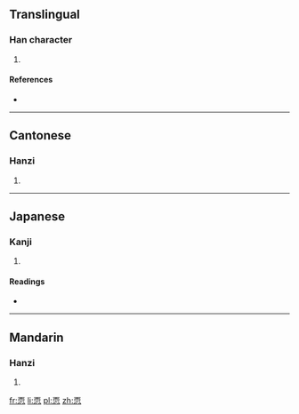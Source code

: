 ==Translingual==

===Han character===
{{Han char|rn=61|rad=心|as=06|sn=10|four=1033<sub>2</sub>|canj=一月心 (MBP)}}

# {{defn|Han|sort=心06}}

====References====
* {{Han ref|kx=0385.080|dkj=10587|dj=0716.030|hdz=42290.090|uh=6067|ud=24679|bh=D17E|bd=53630}}

----

==Cantonese==

===Hanzi===
{{yue-hanzi|jyut=|y=nuk1}}

# {{defn|lang=yue|sort=心06}}

----

==Japanese==

===Kanji===
{{ja-kanji|grade=|rs=心06}}

# {{defn|lang=ja|sort=心06}}

====Readings====
* {{ja-readings|on=[[じく]] (jiku), [[にく]] (niku), [[じょく]] (joku), [[にょく]] (nyoku)|kun=[[はじる]] (hajiru)}}

----

==Mandarin==

===Hanzi===
{{cmn-hanzi|pin=[[nǜ]] ([[nü4]])|wg=nü<sup>4</sup>}}

# {{defn|lang=cmn|sort=心06}}

[[fr:恧]]
[[li:恧]]
[[pl:恧]]
[[zh:恧]]